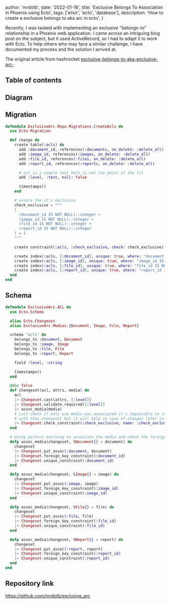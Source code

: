 
  author: 'mrdotb',
  date: '2022-01-16',
  title: 'Exclusive Belongs To Association in Phoenix using Ecto',
  tags: ['elixir', 'ecto', 'database'],
  description: 'How to create a exclusive belongs to aka arc in ecto',
}


Recently, I was tasked with implementing an exclusive "belongs-to" relationship in a Phoenix web application. I came across an intriguing blog post on the subject, but it used ActiveRecord, so I had to adapt it to work with Ecto. To help others who may face a similar challenge, I have documented my process and the solution I arrived at.

The original article from hashrocket [exclusive-belongs-to-aka-exclusive-arc-](https://hashrocket.com/blog/posts/modeling-polymorphic-associations-in-a-relational-database#exclusive-belongs-to-aka-exclusive-arc-)

## Table of contents

## Diagram

<SingleLightbox
  src={diagram}
  alt="diagram exclusive belongs to with datagrip"
/>

## Migration

```elixir
defmodule ExclusiveArc.Repo.Migrations.CreateAcls do
  use Ecto.Migration

  def change do
    create table(:acls) do
      add :document_id, references(:documents, on_delete: :delete_all)
      add :image_id, references(:images, on_delete: :delete_all)
      add :file_id, references(:files, on_delete: :delete_all)
      add :report_id, references(:reports, on_delete: :delete_all)

      # acl is a simple text here is not the point of the til
      add :level, :text, null: false

      timestamps()
    end

    # ensure the it's exclusive
    check_exclusive = """
    (
      (document_id IS NOT NULL)::integer +
      (image_id IS NOT NULL)::integer +
      (file_id IS NOT NULL)::integer +
      (report_id IS NOT NULL)::integer
    ) = 1
    """

    create constraint(:acls, :check_exclusive, check: check_exclusive)

    create index(:acls, [:document_id], unique: true, where: "document_id IS NOT NULL")
    create index(:acls, [:image_id], unique: true, where: "image_id IS NOT NULL")
    create index(:acls, [:file_id], unique: true, where: "file_id IS NOT NULL")
    create index(:acls, [:report_id], unique: true, where: "report_id IS NOT NULL")
  end
end
```

## Schema

```elixir
defmodule ExclusiveArc.ACL do
  use Ecto.Schema

  alias Ecto.Changeset
  alias ExclusiveArc.Medias.{Document, Image, File, Report}

  schema "acls" do
    belongs_to :document, Document
    belongs_to :image, Image
    belongs_to :file, File
    belongs_to :report, Report

    field :level, :string

    timestamps()
  end

  @doc false
  def changeset(acl, attrs, media) do
    acl
    |> Changeset.cast(attrs, [:level])
    |> Changeset.validate_required([:level])
    |> assoc_media(media)
    # Last check if only one media was associated it's impossible to trigger
    # with this changeset but it will help in case of changes later in the project
    |> Changeset.check_constraint(:check_exclusive, name: :check_exclusive)
  end

  # Using pattern matching to associate the media and check the foreign key and unique constraint
  defp assoc_media(changeset, %Document{} = document) do
    changeset
    |> Changeset.put_assoc(:document, document)
    |> Changeset.foreign_key_constraint(:document_id)
    |> Changeset.unique_constraint(:document_id)
  end

  defp assoc_media(changeset, %Image{} = image) do
    changeset
    |> Changeset.put_assoc(:image, image)
    |> Changeset.foreign_key_constraint(:image_id)
    |> Changeset.unique_constraint(:image_id)
  end

  defp assoc_media(changeset, %File{} = file) do
    changeset
    |> Changeset.put_assoc(:file, file)
    |> Changeset.foreign_key_constraint(:file_id)
    |> Changeset.unique_constraint(:file_id)
  end

  defp assoc_media(changeset, %Report{} = report) do
    changeset
    |> Changeset.put_assoc(:report, report)
    |> Changeset.foreign_key_constraint(:report_id)
    |> Changeset.unique_constraint(:report_id)
  end
end
```

## Repository link

https://github.com/mrdotb/exclusive_arc
